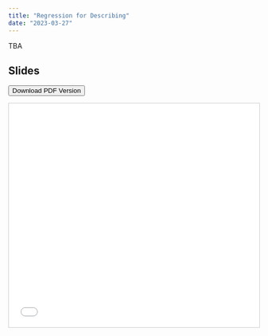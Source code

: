 ```yaml
---
title: "Regression for Describing"
date: "2023-03-27"
---
```


TBA

<!-- ## What you should learn today -->

<!-- ## Key functions and packages  -->

<!-- - Base R -->

<!-- - Package `dplyr`  -->

<!-- - Package `readr` -->


<!-- ## Cheatsheet -->

## Slides 

[<button class="btn"><i class="fa fa-download"></i> Download PDF Version</button>](../files/week06_Regression.pdf)


<iframe src="../slides/06/06-regression.html" frameborder="0" marginwidth="0" marginheight="0" scrolling="no"  style="border:1px solid #CCC; border-width:1px; margin-bottom:5px; max-width: 100%;" allowfullscreen width="800" height="450">









